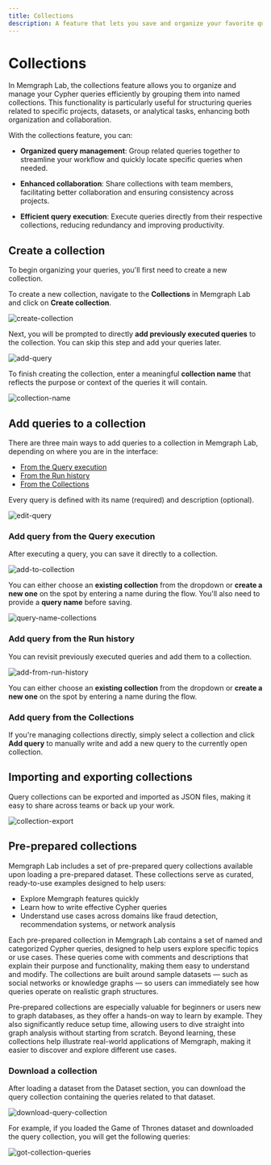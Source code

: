 ```yaml
---
title: Collections
description: A feature that lets you save and organize your favorite queries. 
---
```



# Collections

​In Memgraph Lab, the collections feature allows you to organize and manage your
Cypher queries efficiently by grouping them into named collections. This
functionality is particularly useful for structuring queries related to specific
projects, datasets, or analytical tasks, enhancing both organization and
collaboration.​

With the collections feature, you can: 

- **Organized query management**: Group related queries together to streamline your
workflow and quickly locate specific queries when needed.​

- **Enhanced collaboration**: Share collections with team members, facilitating better
collaboration and ensuring consistency across projects.​ 

- **Efficient query execution**: Execute queries directly from their respective
collections, reducing redundancy and improving productivity.​

## Create a collection 

To begin organizing your queries, you'll first need to create a new collection.

To create a new collection, navigate to the **Collections** in Memgraph Lab and
click on **Create collection**. 

![create-collection](/pages/data-visualization/features/collections/create-collection.png)

Next, you will be prompted to directly **add previously executed queries** to
the collection. You can skip this step and add your queries later. 

![add-query](/pages/data-visualization/features/collections/add-query.png)

To finish creating the collection, enter a meaningful **collection name** that
reflects the purpose or context of the queries it will contain.

![collection-name](/pages/data-visualization/features/collections/collection-name.png)


## Add queries to a collection

There are three main ways to add queries to a collection in Memgraph Lab,
depending on where you are in the interface:

- [From the Query execution](#add-query-from-the-query-execution)
- [From the Run history](#add-query-from-the-run-history)
- [From the Collections](#add-query-from-the-collections)

Every query is defined with its name (required) and description (optional).

![edit-query](/pages/data-visualization/features/collections/edit-query.png)

### Add query from the Query execution

After executing a query, you can save it directly to a collection.

![add-to-collection](/pages/data-visualization/features/collections/add-to-collection.png)

You can either choose an **existing collection** from the dropdown or **create a new
one** on the spot by entering a name during the flow.
You'll also need to provide a **query name** before saving.

![query-name-collections](/pages/data-visualization/features/collections/query-name-collections.png)

### Add query from the Run history

You can revisit previously executed queries and add them to a collection.

![add-from-run-history](/pages/data-visualization/features/collections/add-from-run-history.png)

You can either choose an **existing collection** from the dropdown or **create a
new one** on the spot by entering a name during the flow.

### Add query from the Collections

If you're managing collections directly, simply select a collection and click
**Add query** to manually write and add a new query to the currently open
collection.

## Importing and exporting collections

Query collections can be exported and imported as JSON files, making it easy to
share across teams or back up your work.

![collection-export](/pages/data-visualization/features/collections/collection-export.png)


## Pre-prepared collections 

Memgraph Lab includes a set of pre-prepared query collections available upon
loading a pre-prepared dataset. These collections serve as curated, ready-to-use
examples designed to help users:

- Explore Memgraph features quickly
- Learn how to write effective Cypher queries
- Understand use cases across domains like fraud detection, recommendation
systems, or network analysis

Each pre-prepared collection in Memgraph Lab contains a set of named and
categorized Cypher queries, designed to help users explore specific topics or
use cases. These queries come with comments and descriptions that explain their
purpose and functionality, making them easy to understand and modify. The
collections are built around sample datasets — such as social networks or
knowledge graphs — so users can immediately see how queries operate on realistic
graph structures.

Pre-prepared collections are especially valuable for beginners or users new to
graph databases, as they offer a hands-on way to learn by example. They also
significantly reduce setup time, allowing users to dive straight into graph
analysis without starting from scratch. Beyond learning, these collections help
illustrate real-world applications of Memgraph, making it easier to discover and
explore different use cases.

### Download a collection 

After loading a dataset from the Dataset section, you can download the query
collection containing the queries related to that dataset. 

![download-query-collection](/pages/data-visualization/features/collections/download-query-collection.png)

For example, if you loaded the Game of Thrones dataset and downloaded the query
collection, you will get the following queries:

![got-collection-queries](/pages/data-visualization/features/collections/got-collection-queries.png)

<CommunityLinks/>
